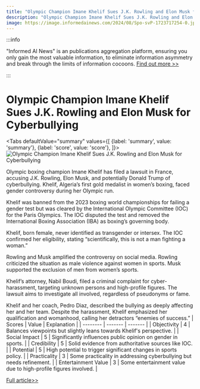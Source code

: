 ```yaml
---
title: "Olympic Champion Imane Khelif Sues J.K. Rowling and Elon Musk for Cyberbullying"
description: "Olympic Champion Imane Khelif Sues J.K. Rowling and Elon Musk for Cyberbullying"
image: https://image.informedainews.com/2024/08/Spo-svP-1723717254-0.jpg
---
```



:::info

"Informed AI News" is an publications aggregation platform, ensuring you only gain the most valuable information, to eliminate information asymmetry and break through the limits of information cocoons.  [Find out more >>](/)

:::

# Olympic Champion Imane Khelif Sues J.K. Rowling and Elon Musk for Cyberbullying


<Tabs
	defaultValue="summary"
	values={[
	{label: 'summary', value: 'summary'},
	{label: 'score', value: 'score'},
]}>
<TabItem value="summary">
<img
  src="https://image.informedainews.com/2024/08/Spo-svP-1723717254-0.jpg"
  alt="Olympic Champion Imane Khelif Sues J.K. Rowling and Elon Musk for Cyberbullying"
/>



Olympic boxing champion Imane Khelif has filed a lawsuit in France, accusing J.K. Rowling, Elon Musk, and potentially Donald Trump of cyberbullying. Khelif, Algeria’s first gold medalist in women’s boxing, faced gender controversy during her Olympic run.

Khelif was banned from the 2023 boxing world championships for failing a gender test but was cleared by the International Olympic Committee (IOC) for the Paris Olympics. The IOC disputed the test and removed the International Boxing Association (IBA) as boxing’s governing body.

Khelif, born female, never identified as transgender or intersex. The IOC confirmed her eligibility, stating “scientifically, this is not a man fighting a woman.”

Rowling and Musk amplified the controversy on social media. Rowling criticized the situation as male violence against women in sports. Musk supported the exclusion of men from women’s sports.

Khelif’s attorney, Nabil Boudi, filed a criminal complaint for cyber-harassment, targeting unknown persons and high-profile figures. The lawsuit aims to investigate all involved, regardless of pseudonyms or fame.

Khelif and her coach, Pedro Diaz, described the bullying as deeply affecting her and her team. Despite the harassment, Khelif emphasized her qualification and womanhood, calling her detractors “enemies of success.”
</TabItem>
<TabItem value="score">
	| Scores     | Value   | Explanation |
	| -------- | ------- | ------- |
	| Objectivity  | 4    | Balances viewpoints but slightly leans towards Khelif's perspective.    |
	| Social Impact | 5     | Significantly influences public opinion on gender in sports.    |
	| Credibility    | 5    | Solid evidence from authoritative sources like IOC.    |
	| Potential    | 5    | High potential to trigger significant changes in sports policy.    |
	| Practicality    | 3    | Some practicality in addressing cyberbullying but needs refinement.    |
	| Entertainment Value    | 3    | Some entertainment value due to high-profile figures involved.    |
</TabItem>
</Tabs>

[Full article>>](https://www.theguardian.com/technology/article/2024/aug/14/jk-rowling-and-elon-musk-named-in-imane-khelif-cyberbullying-lawsuit)
